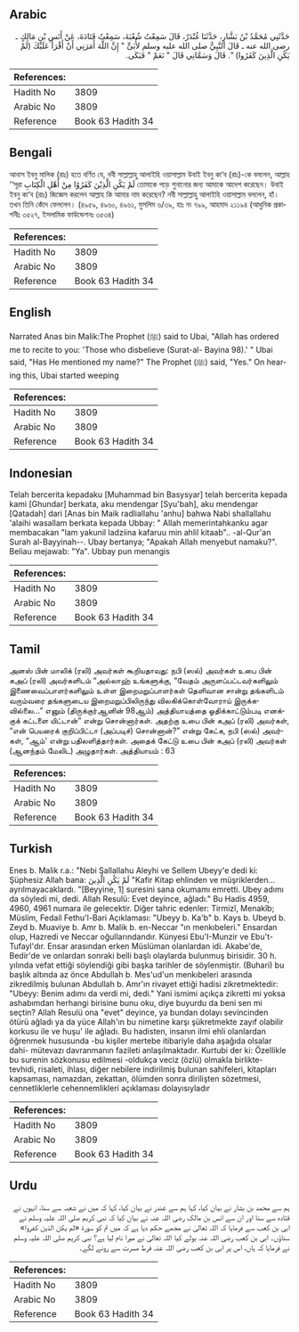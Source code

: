 ## Arabic


<div dir="rtl" lang="ar" style={{fontSize:'larger',backgroundColor:'#f8f9fa',padding:20}}>
حَدَّثَنِي مُحَمَّدُ بْنُ بَشَّارٍ، حَدَّثَنَا غُنْدَرٌ، قَالَ سَمِعْتُ شُعْبَةَ، سَمِعْتُ قَتَادَةَ، عَنْ أَنَسِ بْنِ مَالِكٍ ـ رضى الله عنه ـ قَالَ النَّبِيُّ صلى الله عليه وسلم لأُبَىٍّ ‏"‏ إِنَّ اللَّهَ أَمَرَنِي أَنْ أَقْرَأَ عَلَيْكَ ‏(‏لَمْ يَكُنِ الَّذِينَ كَفَرُوا‏)‏ ‏"‏‏.‏ قَالَ وَسَمَّانِي قَالَ ‏"‏ نَعَمْ ‏"‏ فَبَكَى‏.‏
</div>
<div style={{backgroundColor:'#f8f9fa',padding:20, marginBottom: 10}}><table> <thead> <tr> <th>References:</th> <th></th> </tr> </thead> <tbody><tr><td>Hadith No</td><td>3809</td></tr><tr><td>Arabic No</td><td>3809</td></tr><tr><td>Reference</td><td>Book 63 Hadith 34</td></tr></tbody></table></div>

## Bengali


<div dir="ltr" lang="bn" style={{fontSize:'larger',backgroundColor:'#f8f9fa',padding:20}}>
আনাস ইবনু মালিক (রাঃ) হতে বর্ণিত যে, নবী সাল্লাল্লাহু আলাইহি ওয়াসাল্লাম উবাই ইবনু কা‘ব (রাঃ)-কে বললেন, আল্লাহ ‘‘সূরা لَمْ يَكُنِ الَّذِيْنَ كَفَرُوْا مِنْ أَهْلِ الْكِتَابِ তোমাকে পড়ে শুনানোর জন্য আমাকে আদেশ করেছেন। উবাই ইবনু কা‘ব (রাঃ) জিজ্ঞেস করলেন আল্লাহ কি আমার নাম করেছেন? নবী সাল্লাল্লাহু আলাইহি ওয়াসাল্লাম বললেন, হাঁ। তখন তিনি কেঁদে ফেললেন। (৪৯৫৯, ৪৯৬০, ৪৯৬১, মুসলিম ৬/৩৯, হাঃ নং ৭৯৯, আহমাদ ২১১৯৪ (আধুনিক প্রকাশনীঃ ৩৫২৭, ইসলামিক ফাউন্ডেশনঃ ৩৫৩৪)
</div>
<div style={{backgroundColor:'#f8f9fa',padding:20, marginBottom: 10}}><table> <thead> <tr> <th>References:</th> <th></th> </tr> </thead> <tbody><tr><td>Hadith No</td><td>3809</td></tr><tr><td>Arabic No</td><td>3809</td></tr><tr><td>Reference</td><td>Book 63 Hadith 34</td></tr></tbody></table></div>

## English


<div dir="ltr" lang="en" style={{fontSize:'larger',backgroundColor:'#f8f9fa',padding:20}}>
Narrated Anas bin Malik:The Prophet (ﷺ) said to Ubai, "Allah has ordered me to recite to you: 'Those who disbelieve (Surat-al- Bayina 98).' " Ubai said, "Has He mentioned my name?" The Prophet (ﷺ) said, "Yes." On hearing this, Ubai started weeping
</div>
<div style={{backgroundColor:'#f8f9fa',padding:20, marginBottom: 10}}><table> <thead> <tr> <th>References:</th> <th></th> </tr> </thead> <tbody><tr><td>Hadith No</td><td>3809</td></tr><tr><td>Arabic No</td><td>3809</td></tr><tr><td>Reference</td><td>Book 63 Hadith 34</td></tr></tbody></table></div>

## Indonesian


<div dir="ltr" lang="id" style={{fontSize:'larger',backgroundColor:'#f8f9fa',padding:20}}>
Telah bercerita kepadaku [Muhammad bin Basysyar] telah bercerita kepada kami [Ghundar] berkata, aku mendengar [Syu'bah], aku mendengar [Qatadah] dari [Anas bin Maik radliallahu 'anhu] bahwa Nabi shallallahu 'alaihi wasallam berkata kepada Ubbay: " Allah memerintahkanku agar membacakan "lam yakunil ladziina kafaruu min ahlil kitaab".. -al-Qur'an Surah al-Bayyinah--. Ubay bertanya; "Apakah Allah menyebut namaku?". Beliau mejawab: "Ya". Ubbay pun menangis
</div>
<div style={{backgroundColor:'#f8f9fa',padding:20, marginBottom: 10}}><table> <thead> <tr> <th>References:</th> <th></th> </tr> </thead> <tbody><tr><td>Hadith No</td><td>3809</td></tr><tr><td>Arabic No</td><td>3809</td></tr><tr><td>Reference</td><td>Book 63 Hadith 34</td></tr></tbody></table></div>

## Tamil


<div dir="ltr" lang="ta" style={{fontSize:'larger',backgroundColor:'#f8f9fa',padding:20}}>
அனஸ் பின் மாலிக் (ரலி) அவர்கள் கூறியதாவது: நபி (ஸல்) அவர்கள் உபை பின் கஅப் (ரலி) அவர்களிடம் “அல்லாஹ் உங்களுக்கு, “வேதம் அருளப்பட்டவர்களிலும் இணைவைப்பாளர்களிலும் உள்ள இறைமறுப்பாளர்கள் தெளிவான சான்று தங்களிடம் வரும்வரை தங்களுடைய இறைமறுப்பிலிருந்து விலகிக்கொள்வோராய் இருக்கவில்லை...” எனும் (திருக்குர்ஆனின் 98ஆம்) அத்தியாயத்தை ஓதிக்காட்டும்படி எனக்குக் கட்டளை யிட்டான்” என்று சொன்னார்கள். அதற்கு உபை பின் கஅப் (ரலி) அவர்கள், “என் பெயரைக் குறிப்பிட்டா (அப்படிச்) சொன்னான்?” என்று கேட்க, நபி (ஸல்) அவர்கள், “ஆம்' என்று பதிலளித்தார்கள். அதைக் கேட்டு உபை பின் கஅப் (ரலி) அவர்கள் (ஆனந்தம் மேலிட) அழுதார்கள். அத்தியாயம் : 63
</div>
<div style={{backgroundColor:'#f8f9fa',padding:20, marginBottom: 10}}><table> <thead> <tr> <th>References:</th> <th></th> </tr> </thead> <tbody><tr><td>Hadith No</td><td>3809</td></tr><tr><td>Arabic No</td><td>3809</td></tr><tr><td>Reference</td><td>Book 63 Hadith 34</td></tr></tbody></table></div>

## Turkish


<div dir="ltr" lang="tr" style={{fontSize:'larger',backgroundColor:'#f8f9fa',padding:20}}>
Enes b. Malik r.a.: "Nebi Sallallahu Aleyhi ve Sellem Ubeyy'e dedi ki: Şüphesiz Allah bana: لَمْ يَكُنِ الَّذِينَ "Kafir Kitap ehlinden ve müşriklerden... ayrılmayacaklardı. "[Beyyine, 1] suresini sana okumamı emretti. Ubey adımı da söyledi mi, dedi. Allah Resulü: Evet deyince, ağladı." Bu Hadis 4959, 4960, 4961 numara ile gelecektir. Diğer tahric edenler: Tirmizî, Menakîb; Müslim, Fedail Fethu'l-Bari Açıklaması: "Ubeyy b. Ka'b" b. Kays b. Ubeyd b. Zeyd b. Muaviye b. Amr b. Malik b. en-Neccar "ın menkıbeleri." Ensardan olup, Hazredi ve Neccar oğullarındandır. Künyesi Ebu'I-Munzir ve Ebu't-Tufayl'dır. Ensar arasından erken Müslüman olanlardan idi. Akabe'de, Bedir'de ve onlardan sonraki belli başlı olaylarda bulunmuş birisidir. 30 h. yılında vefat ettiği söylendiği gibi başka tarihler de söylenmiştir. (Buhari) bu başlık altında az önce Abdullah b. Mes'ud'un menkıbeleri arasında zikredilmiş bulunan Abdullah b. Amr'ın rivayet ettiği hadisi zikretmektedir: "Ubeyy: Benim adımı da verdi mi, dedi." Yani ismimi açıkça zikretti mi yoksa ashabımdan herhangi birisine bunu oku, diye buyurdu da beni sen mi seçtin? Allah Resulü ona "evet" deyince, ya bundan dolayı sevincinden ötürü ağladı ya da yüce Allah'ın bu nimetine karşı şükretmekte zayıf olabilir korkusu ile ve huşu' ile ağladı. Bu hadisten, insanın ilmi ehli olanlardan öğrenmek hususunda -bu kişiler mertebe itibariyle daha aşağıda olsalar dahi- mütevazı davranmanın fazileti anlaşılmaktadır. Kurtubi der ki: Özellikle bu surenin sözkonusu edilmesi -oldukça veciz (özlü) olmakla birlikte- tevhidi, risaleti, ihlası, diğer nebilere indirilmiş bulunan sahifeleri, kitapları kapsaması, namazdan, zekattan, ölümden sonra dirilişten sözetmesi, cennetIiklerle cehennemlikleri açıklaması dolayısıyladır
</div>
<div style={{backgroundColor:'#f8f9fa',padding:20, marginBottom: 10}}><table> <thead> <tr> <th>References:</th> <th></th> </tr> </thead> <tbody><tr><td>Hadith No</td><td>3809</td></tr><tr><td>Arabic No</td><td>3809</td></tr><tr><td>Reference</td><td>Book 63 Hadith 34</td></tr></tbody></table></div>

## Urdu


<div dir="rtl" lang="ur" style={{fontSize:'larger',backgroundColor:'#f8f9fa',padding:20}}>
ہم سے محمد بن بشار نے بیان کیا، کہا ہم سے غندر نے بیان کیا، کہا کہ میں نے شعبہ سے سنا، انہوں نے قتادہ سے سنا اور ان سے انس بن مالک رضی اللہ عنہ نے بیان کیا کہ نبی کریم صلی اللہ علیہ وسلم نے ابی بن کعب سے فرمایا کہ اللہ تعالیٰ نے مجھے حکم دیا ہے کہ میں تم کو سورۃ «لم يكن الذين كفروا‏» سناؤں۔ ابی بن کعب رضی اللہ عنہ بولے کیا اللہ تعالیٰ نے میرا نام لیا ہے؟ نبی کریم صلی اللہ علیہ وسلم نے فرمایا کہ ہاں، اس پر ابی بن کعب رضی اللہ عنہ فرط مسرت سے رونے لگے۔
</div>
<div style={{backgroundColor:'#f8f9fa',padding:20, marginBottom: 10}}><table> <thead> <tr> <th>References:</th> <th></th> </tr> </thead> <tbody><tr><td>Hadith No</td><td>3809</td></tr><tr><td>Arabic No</td><td>3809</td></tr><tr><td>Reference</td><td>Book 63 Hadith 34</td></tr></tbody></table></div>